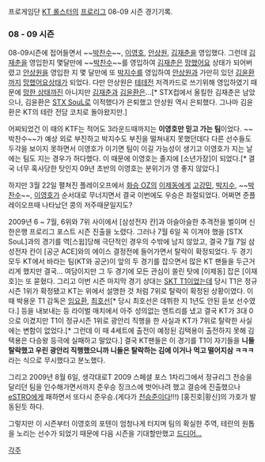프로게임단 [[KT 롤스터]]의 [[프로리그]] 08-09 시즌 경기기록.
=== 08 - 09 시즌 ===
08-09시즌에 접어들면서 ~~[[박찬수]]~~, [[이영호]], [[안상원]], [[김재춘]]을 영입했다. 그런데 [[김재춘]]을 영입한지 몇달만에 ~~[[박찬수]]~~를 영입하여 [[김재춘]]은 [[망했어요]] 상태가 되어버렸고 [[안상원]]을 영입한 지 몇 달만에 또 [[박지수]]를 영입하여 [[안상원]]과 가만히 있던 [[김윤환]]까지 [[망했어요]]상태가 되었다. 다만 안상원은 [[테테전]] 저격카드로 쓰기위해 영입하였기 때문에 [[망했어요|망한 상태]]까진 아니지만 [[김재춘]]과 [[김윤환]]은...[* STX컵에서 올킬한 김재춘은 남았으나, 김윤환은 [[STX SouL]]로 이적했다가 은퇴했고 안상원 역시 은퇴했다. 그나마 김윤환은 KT의 테란 전담 코치로 돌아왔지만.]

어찌되었건 이 때의 KTF는 적어도 3라운드때까지는 '''이영호만 믿고 가는 팀'''이었다. ~~박찬수~~가 예상 외로 부진하고 박지수도 부진을 떨쳐내지 못했던데다 다른 선수들도 두각을 보이지 못하면서 이영호가 이기면 팀이 이길 가능성이 생기고 이영호가 지는 날에는 팀도 지는 경우가 허다했다. 이 때문에 이영호는 졸지에 [소년가장]이 되었다.[* 결국 너무 혹사당한 탓인지 09년 초반의 이영호는 분위기가 영 좋지 않았다.]

하지만 3월 22일 펼쳐진 플레이오프에서 [[화승 OZ]]의 [[이제동]]에게 [[고강민]], [[박지수]], ~~[[박찬수]]~~, [[이영호]]가 순서대로 무너지면서 결국 이번에도 우승은 좌절되었다. 어쩌면 준플레이오프때 나타났던 콩의 저주때문일지도?

2009년 6 ~ 7월, 6위와 7위 사이에서 [삼성전자 칸]과 아슬아슬한 추격전을 벌이며 신한은행 프로리그 포스트 시즌 진출을 노렸다. 그러나 7월 6일 꼭 이겨야 했을 [STX SouL]과의 경기를 역[스윕]당해 극단적인 경우의 수밖에 남지 않았고, 결국 7월 7일 삼성전자 칸이 [공군 ACE]와의 에이스 결정전에 들어가면서 탈락이 확정되었다. 두 경기 모두 KT에서 바라는 팀(KT와 공군)이 앞의 두 경기를 잡으면서 많은 KT 팬들을 두근거리게 했지만 결국...
여담이지만 그 두 경기에 모든 관심이 쏠린 탓에 [이제동] 잡은 [이재호]는 또 묻혔다.
그리고 이번 시즌 마지막 경기 상대는 [[SKT T1]]이었는데 당시 T1은 정규시즌 1위가 확정됐고 KT는 위에서 설명한 것 처럼 7위로 탈락이 확정된 상황이였다. 이때 박용운 T1 감독은 [[임요환]], [[최호선]][* 당시 최호선은 데뷔한 지 1년도 안된 듣보 선수였다.] 등을 내보내는 등 라이벌 매치에서 아주 성의없는 엔트리를 냈고 결국 KT가 3대 0으로 이겼지만 T1이 정규시즌 1위로 광안리 직행을 한 사실과 KT가 7위로 탈락한 사실에는 변함이 없었다.[* 그런데 이 때 4세트에 출전이 예정된 김택용이 출전하지 못해 김택용은 다승왕 등극에 실패하고 말았다.] 결국 KT팬들은 이 경기를 T1이 자기들을 '''니들 탈락했고 우린 광안리 직행했으니까 니들은 탈락하는 김에 이거나 먹고 떨어지삼 ㅋㅋㅋ'''라는 식으로 무시했다고 분노했다. 

그리고 2009년 8월 6일, 생각대로T 2009 스페셜 포스 1차리그에서 정규리그 전승을 달리던 팀을 인수해가면서까지 준우승 징크스에 벗어나려 했고 결승에 진출했으나 [[eSTRO]]에게 패하면서 또다시 준우승.(게다가 [[전승준]]이다!!!) [홍진호|황신]의 가호가 발동된듯 하다.

그렇지만 이 시즌부터 이영호의 포텐이 엄청나게 터지며 팀의 확실한 주역, 테란의 원톱을 노리는 선수가 되었기 때문에 다음 시즌을 기대할만했고 [[KT 롤스터/09-10시즌|드디어...]]

[[각주]]
